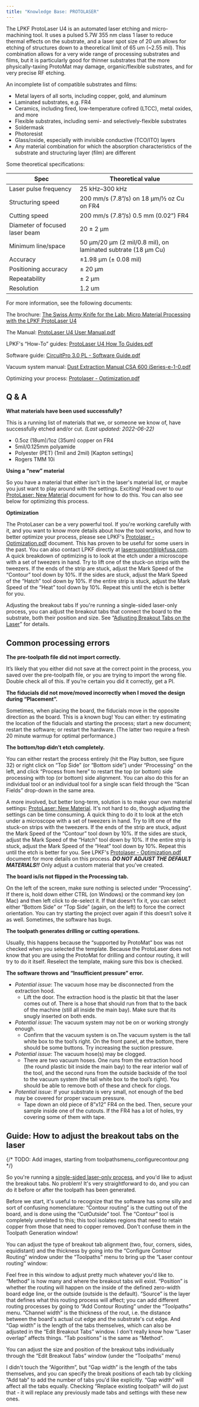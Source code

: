 ```yaml
---
title: "Knowledge Base: PROTOLASER"
---
```


The LPKF ProtoLaser U4 is an automated laser etching and micro-machining tool. It uses a pulsed 5.7W 355 nm class 1 laser to reduce thermal effects on the substrate, and a laser spot size of 20 um allows for etching of structures down to a theoretical limit of 65 um (~2.55 mil). This combination allows for a very wide range of processing substrates and films, but it is particularly good for thinner substrates that the more physically-taxing ProtoMat may damage, organic/flexible substrates, and for very precise RF etching.

An incomplete list of compatible substrates and films:

- Metal layers of all sorts, including copper, gold, and aluminum
- Laminated substrates, e.g. FR4
- Ceramics, including fired, low-temperature cofired (LTCC), metal oxides, and more
- Flexible substrates, including semi- and selectively-flexible substrates
- Soldermask
- Photoresist
- Glass/oxide, especially with invisible conductive (TCO/ITO) layers
- Any material combination for which the absorption characteristics of the substrate and structuring layer (film) are different

Some theoretical specifications:

| Spec                            | Theoretical value                                              |
|---------------------------------|----------------------------------------------------------------|
| Laser pulse frequency           | 25 kHz–300 kHz                                                 |
| Structuring speed               | 200 mm/s (7.8”/s) on 18 µm/½ oz Cu on FR4                      |
| Cutting speed                   | 200 mm/s (7.8”/s) 0.5 mm (0.02”) FR4                           |
| Diameter of focused laser beam  | 20 ± 2 µm                                                      |
| Minimum line/space              | 50 μm/20 μm (2 mil/0.8 mil), on laminated subtrate (18 µm Cu)  |
| Accuracy                        | ±1.98 µm (± 0.08 mil)                                          |
| Positioning accuracy            | ± 20 μm                                                        |
| Repeatability                   | ± 2 μm                                                         |
| Resolution                      | 1.2 um                                                         |

For more information, see the following documents:

The brochure: [The Swiss Army Knife for the Lab: Micro Material Processing with the LPKF ProtoLaser U4](https://www.lpkf.com/fileadmin/mediafiles/user_upload/products/pdf/DQ/brochure_lpkf_protolaser_u4_en.pdf)

The Manual: [ProtoLaser U4 User Manual.pdf](https://gtvault.sharepoint.com/:b:/s/HiveMakerspace/EcM8MWAGR1tPu4dySYs2QRwBT9GmpSEZmcbCuVIBn2UfEA?e=DZws6y)

LPKF's “How-To” guides: [ProtoLaser U4 How To Guides.pdf](https://gtvault.sharepoint.com/:b:/s/HiveMakerspace/EbRHI5KMoPZFq2Wot9Tkz1UBi6x02PeX6IDQ7XzBW3dKMw?e=JjqalH)

Software guide: [CircuitPro 3.0 PL - Software Guide.pdf](https://gtvault.sharepoint.com/:b:/s/HiveMakerspace/EY2hkxd8yeNLoB3t0B-_5rcB4rQPIgwmuCHR4CaHTTkFkQ?e=f6cddG)

Vacuum system manual: [Dust Extraction Manual CSA 600 iSeries-e-1-0.pdf](https://gtvault.sharepoint.com/:b:/s/HiveMakerspace/Edt3AuJWGCBOkM6wxr56268BpM_O1znw6J4flrg26w2iow?e=AW6e4e)

Optimizing your process: [Protolaser - Optimization.pdf](https://gtvault.sharepoint.com/:b:/s/HiveMakerspace/EZGQyfhrC0BItpbSxd_rjRQBzDyNWUubu-RCuJr6a3OI9A?e=5oMu0N)

## Q & A

**What materials have been used successfully?**

This is a running list of materials that we, or someone we know of, have successfully etched and/or cut. *(Last updated: 2022-06-22)*

- 0.5oz (18um)/1oz (35um) copper on FR4
- 5mil/0.125mm polyamide
- Polyester (PET) (1mil and 2mil) [Kapton settings]
- Rogers TMM 10i

**Using a “new” material**

So you have a material that either isn't in the laser's material list, or maybe you just want to play around with the settings. Exciting! Head over to our [ProtoLaser: New Material](https://gtvault.sharepoint.com/:w:/s/HiveMakerspace/EShrwNPAMH1Cj3cE3pg5h8QB6r3JP-XtLghmQcU96-fNfA?e=Ska4Ud) document for how to do this. You can also see below for optimizing this process.

**Optimization**

The ProtoLaser can be a very powerful tool. If you're working carefully with it, and you want to know more details about how the tool works, and how to better optimize your process, please see LPKF's [Protolaser - Optimization.pdf](https://gtvault.sharepoint.com/:b:/s/HiveMakerspace/EZGQyfhrC0BItpbSxd_rjRQBzDyNWUubu-RCuJr6a3OI9A?e=nbVu4k) document. This has proven to be useful for some users in the past. You can also contact LPKF directly at [lasersupport@lpkfusa.com](mailto:lasersupport@lpkfusa.com). A quick breakdown of optimizing is to look at the etch under a microscope with a set of tweezers in hand. Try to lift one of the stuck-on strips with the tweezers. If the ends of the strip are stuck, adjust the Mark Speed of the “Contour” tool down by 10%. If the sides are stuck, adjust the Mark Speed of the “Hatch” tool down by 10%. If the entire strip is stuck, adjust the Mark Speed of the “Heat” tool down by 10%. Repeat this until the etch is better for you.

Adjusting the breakout tabs If you're running a single-sided laser-only process, you can adjust the breakout tabs that connect the board to the substrate, both their position and size. See “[Adjusting Breakout Tabs on the Laser](/hive-wiki/guides/pcb-protolaser/#guide-how-to-adjust-the-breakout-tabs-on-the-laser)” for details. 

## Common processing errors


**The pre-toolpath file did not import correctly.**

It’s likely that you either did not save at the correct point in the process, you saved over the pre-toolpath file, or you are trying to import the wrong file. Double check all of this. If you’re certain you did it correctly, get a PI.

**The fiducials did not move/moved incorrectly when I moved the design during “Placement”.**

Sometimes, when placing the board, the fiducials move in the opposite direction as the board. This is a known bug! You can either: try estimating the location of the fiducials and starting the process; start a new document; restart the software; or restart the hardware. (The latter two require a fresh 20 minute warmup for optimal performance.)

**The bottom/top didn’t etch completely.**

You can either restart the process entirely (hit the Play button, see figure 32) or right click on “Top Side” (or “Bottom side”) under “Processing” on the left, and click “Process from here” to restart the top (or bottom) side processing with top (or bottom) side alignment. You can also do this for an individual tool or an individual tool for a single scan field through the “Scan Fields” drop-down in the same area.

A more involved, but better long-term, solution is to make your own material settings: [ProtoLaser: New Material](https://gtvault.sharepoint.com/:w:/s/HiveMakerspace/EShrwNPAMH1Cj3cE3pg5h8QB6r3JP-XtLghmQcU96-fNfA?e=Ska4Ud). It's not hard to do, though adjusting the settings can be time consuming. A quick thing to do it to look at the etch under a microscope with a set of tweezers in hand. Try to lift one of the stuck-on strips with the tweezers. If the ends of the strip are stuck, adjust the Mark Speed of the “Contour” tool down by 10%. If the sides are stuck, adjust the Mark Speed of the “Hatch” tool down by 10%. If the entire strip is stuck, adjust the Mark Speed of the “Heat” tool down by 10%. Repeat this until the etch is better for you. See LPKF's [Protolaser - Optimization.pdf](https://gtvault.sharepoint.com/:b:/s/HiveMakerspace/EZGQyfhrC0BItpbSxd_rjRQBzDyNWUubu-RCuJr6a3OI9A?e=nbVu4k) document for more details on this process. ***DO NOT ADJUST THE DEFAULT MATERIALS!!*** Only adjust a custom material that you've created.

**The board is/is not flipped in the Processing tab.**

On the left of the screen, make sure nothing is selected under “Processing”. If there is, hold down either CTRL (on Windows) or the command key (on Mac) and then left click to de-select it. If that doesn’t fix it, you can select either “Bottom Side” or “Top Side” (again, on the left) to force the correct orientation. You can try starting the project over again if this doesn’t solve it as well. Sometimes, the software has bugs.

**The toolpath generates drilling or cutting operations.**

Usually, this happens because the “supported by ProtoMat” box was not checked when you selected the template. Because the ProtoLaser does not know that you are using the ProtoMat for drilling and contour routing, it will try to do it itself. Reselect the template, making sure this box is checked.

**The software throws and “Insufficient pressure” error.**

- *Potential issue*: The vacuum hose may be disconnected from the extraction hood.
    - Lift the door. The extraction hood is the plastic bit that the laser comes out of. There is a hose that should run from that to the back of the machine (still all inside the main bay). Make sure that its snugly inserted on both ends.
- *Potential issue*: The vacuum system may not be on or working strongly enough.
    - Confirm that the vacuum system is on.The vacuum system is the tall white box to the tool’s right. On the front panel, at the bottom, there should be some buttons. Try increasing the suction pressure.
- *Potential issue*: The vacuum hose(s) may be clogged.
    - There are two vacuum hoses. One runs from the extraction hood (the round plastic bit inside the main bay) to the rear interior wall of the tool, and the second runs from the outside backside of the tool to the vacuum system (the tall white box to the tool’s right). You should be able to remove both of these and check for clogs.
- *Potential issue*: If your substrate is very small, not enough of the bed may be covered for proper vacuum pressure.
    - Tape down an old piece of 8”x12” FR4 on the bed. Then, secure your sample inside one of the cutouts. If the FR4 has a lot of holes, try covering some of them with tape.


## Guide: How to adjust the breakout tabs on the laser

{/* TODO: Add images, starting from toolpathsmenu_configurecontour.png */}


So you're running a [single-sided laser-only process](/hive-wiki/guides/pcb-processes#single-sided-no-holes), and you'd like to adjust the breakout tabs. No problem! It's very straightforward to do, and you can do it before or after the toolpath has been generated.

Before we start, it's useful to recognize that the software has some silly and sort of confusing nomenclature: “Contour routing” is the cutting out of the board, and is done using the “CutOutside” tool. The “Contour” tool is completely unrelated to this; this tool isolates regions that need to retain copper from those that need to copper removed. Don't confuse them in the Toolpath Generation window!

You can adjust the type of breakout tab alignment (two, four, corners, sides, equidistant) and the thickness by going into the “Configure Contour Routing” window under the “Toolpaths” menu to bring up the “Laser contour routing” window: 

Feel free in this window to adjust pretty much whatever you'd like to. “Method” is how many and where the breakout tabs will exist. “Position” is whether the routing will happen on the inside of the defined zero-width board edge line, or the outside (outside is the default). “Source” is the layer that defines what this routing process will affect; you can add different routing processes by going to “Add Contour Routing” under the “Toolpaths” menu. “Channel width” is the thickness of the rout, i.e. the distance between the board's actual cut edge and the substrate's cut edge. And “Gap width” is the length of the tabs themselves, which can also be adjusted in the “Edit Breakout Tabs” window. I don't really know how “Laser overlap” affects things. “Tab positions” is the same as “Method”.

You can adjust the size and position of the breakout tabs individually through the “Edit Breakout Tabs” window (under the “Toolpaths” menu) 

I didn't touch the “Algorithm”, but “Gap width” is the length of the tabs themselves, and you can specify the break positions of each tab by clicking “Add tab” to add the number of tabs you'd like explicitly. “Gap width” will affect all the tabs equally. Checking “Replace existing toolpath” will do just that - it will replace any previously made tabs and settings with these new ones. 